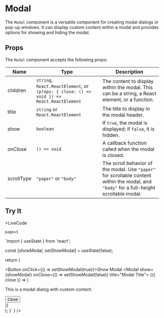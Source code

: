 
# Modal

The `Modal` component is a versatile component for creating modal dialogs or pop-up windows. It can display custom content within a modal and provides options for showing and hiding the modal.

## Props

The `Modal` component accepts the following props:

| Name       | Type                                                                  | Description                                                                                         |
|------------|-----------------------------------------------------------------------|-----------------------------------------------------------------------------------------------------|
| children   | `string`, `React.ReactElement`, or `(props: { close: () => void }) => React.ReactElement` | The content to display within the modal. This can be a string, a React element, or a function. |
| title      | `string` or `React.ReactElement`                                      | The title to display in the modal header.                                                           |
| show       | `boolean`                                                             | If `true`, the modal is displayed; if `false`, it is hidden.                                          |
| onClose    | `() => void`                                                          | A callback function called when the modal is closed.                                                  |
| scrollType | `"paper"` or `"body"`                                                 | The scroll behavior of the modal. Use `"paper"` for scrollable content within the modal, and `"body"` for a full-height scrollable modal.                  |

## Try It

<LiveCode 

    page={
`import { useState } from 'react';

  const [showModal, setShowModal] = useState(false);

  return (
    <div>
      <Button onClick={() => setShowModal(true)}>Show Modal</Button>
      <Modal show={showModal} onClose={() => setShowModal(false)} title="Modal Title">
        {({ close }) => (
          <div className="flex flex-col gap-4">
            <p>This is a modal dialog with custom content.</p>
            <Button onClick={close}>Close</Button>
          </div>
        )}
      </Modal>
    </div>
  );
}`
  }
/>
